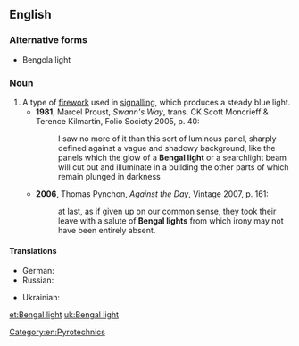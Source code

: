 ==English==

===Alternative forms===
* Bengola light

===Noun===
{{en-noun|head=[[Bengal]] [[light]]}}

# A type of [[firework]] used in [[signalling]], which produces a steady blue light.
#* '''1981''', Marcel Proust, ''Swann's Way'', trans. CK Scott Moncrieff & Terence Kilmartin, Folio Society 2005, p. 40:
#*: I saw no more of it than this sort of luminous panel, sharply defined against a vague and shadowy background, like the panels which the glow of a '''Bengal light''' or a searchlight beam will cut out and illuminate in a building the other parts of which remain plunged in darkness
#* '''2006''', Thomas Pynchon, ''Against the Day'', Vintage 2007, p. 161:
#*: at last, as if given up on our common sense, they took their leave with a salute of '''Bengal lights''' from which irony may not have been entirely absent.

====Translations====
{{trans-top|hand-held firework}}
* German: {{t|de|bengalisches Feuer|n}}
* Russian: {{t|ru|бенга́льский ого́нь|m|sc=Cyrl}}
{{trans-mid}}
* Ukrainian: {{t+|uk|бенга́льський вого́нь|m|sc=Cyrl}}
{{trans-bottom}}

[[Category:en:Pyrotechnics]]

[[et:Bengal light]]
[[uk:Bengal light]]